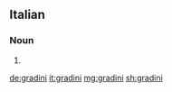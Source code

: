 ==Italian==

===Noun===
{{head|it|plural|g=m}}

# {{plural of|gradino|lang=it}}

[[de:gradini]]
[[it:gradini]]
[[mg:gradini]]
[[sh:gradini]]